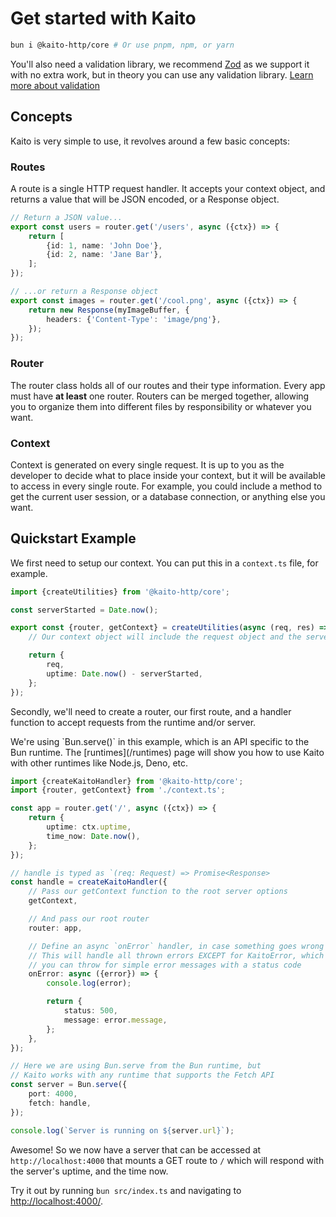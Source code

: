 
# Get started with Kaito

```bash
bun i @kaito-http/core # Or use pnpm, npm, or yarn
```

You'll also need a validation library, we recommend [Zod](https://zod.dev/) as we support it with no extra work, but in theory you can use any validation library. [Learn more about validation](/documentation/validation)

## Concepts

Kaito is very simple to use, it revolves around a few basic concepts:

### Routes

A route is a single HTTP request handler. It accepts your context object, and returns a value that will be JSON encoded, or a Response object.

```ts
// Return a JSON value...
export const users = router.get('/users', async ({ctx}) => {
	return [
		{id: 1, name: 'John Doe'},
		{id: 2, name: 'Jane Bar'},
	];
});

// ...or return a Response object
export const images = router.get('/cool.png', async ({ctx}) => {
	return new Response(myImageBuffer, {
		headers: {'Content-Type': 'image/png'},
	});
});
```

### Router

The router class holds all of our routes and their type information. Every app must have **at least** one router. Routers can be merged together, allowing you to organize them into different files by responsibility or whatever you want.

### Context

Context is generated on every single request. It is up to you as the developer to decide what to place inside your context, but it will be available to access in every single route. For example, you could include a method to get the current user session, or a database connection, or anything else you want.

## Quickstart Example

We first need to setup our context. You can put this in a `context.ts` file, for example.

```typescript
import {createUtilities} from '@kaito-http/core';

const serverStarted = Date.now();

export const {router, getContext} = createUtilities(async (req, res) => {
	// Our context object will include the request object and the server uptime.

	return {
		req,
		uptime: Date.now() - serverStarted,
	};
});
```

Secondly, we'll need to create a router, our first route, and a handler function to accept requests from the runtime and/or server.

<Callout>
	We're using `Bun.serve()` in this example, which is an API specific to the Bun runtime. The [runtimes](/runtimes) page
	will show you how to use Kaito with other runtimes like Node.js, Deno, etc.
</Callout>

```typescript
import {createKaitoHandler} from '@kaito-http/core';
import {router, getContext} from './context.ts';

const app = router.get('/', async ({ctx}) => {
	return {
		uptime: ctx.uptime,
		time_now: Date.now(),
	};
});

// handle is typed as `(req: Request) => Promise<Response>
const handle = createKaitoHandler({
	// Pass our getContext function to the root server options
	getContext,

	// And pass our root router
	router: app,

	// Define an async `onError` handler, in case something goes wrong inside of the route
	// This will handle all thrown errors EXCEPT for KaitoError, which is a special error type
	// you can throw for simple error messages with a status code
	onError: async ({error}) => {
		console.log(error);

		return {
			status: 500,
			message: error.message,
		};
	},
});

// Here we are using Bun.serve from the Bun runtime, but
// Kaito works with any runtime that supports the Fetch API
const server = Bun.serve({
	port: 4000,
	fetch: handle,
});

console.log(`Server is running on ${server.url}`);
```

Awesome! So we now have a server that can be accessed at `http://localhost:4000` that mounts a GET route to `/` which will respond with the server's uptime, and the time now.

Try it out by running `bun src/index.ts` and navigating to [http://localhost:4000/](http://localhost:4000/).
